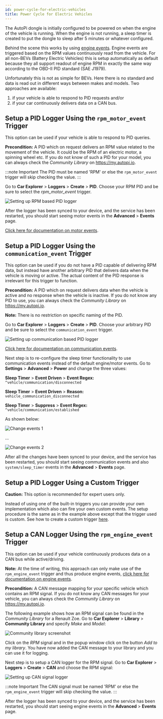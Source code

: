 ```yaml
---
id: power-cycle-for-electric-vehicles
title: Power Cycle for Electric Vehicles
---
```



The AutoPi dongle is initially configured to be powered on when the engine of the vehicle is
running. When the engine is not running, a sleep timer is created to put the dongle to sleep after
5 minutes or whatever configured.

Behind the scene this works by using [engine events](/cloud/events/vehicle.md/#engine-events).
Engine events are triggered based on the RPM values continuously read from the vehicle. For all
non-BEVs (Battery Electric Vehicles) this is setup automatically as default because they all
support readout of engine RPM in exactly the same way according to the OBD-II PID standard
(SAE J1979).

Unfortunately this is not as simple for BEVs. Here there is no standard and data is read out in
different ways between makes and models. Two approaches are available:

1. if your vehicle is able to respond to PID requests and/or 
2. if your car continuously delivers data on a CAN bus.

## Setup a PID Logger Using the `rpm_motor_event` Trigger
This option can be used if your vehicle is able to respond to PID queries.

**Precondition:** A PID which on request delivers an RPM value related to the movement of the
vehicle. It could be the RPM of an electric motor, a spinning wheel etc. If you do not know of such
a PID for your model, you can always check the *Community Library* on https://my.autopi.io.

:::note Important
The PID must be named 'RPM' or else the `rpm_motor_event` trigger will skip checking the value.
:::

Go to **Car Explorer** > **Loggers** > **Create** > **PID**. Choose your RPM PID and be sure to
select the *rpm_motor_event* trigger.

![Setting up RPM based PID logger](/img/guides/power_cycle_for_electric_vehicles/setting_up_rpm_based_pid_logger.png) 

After the logger has been synced to your device, and the service has been restarted, you should
start seeing motor events in the **Advanced** > **Events** page.

[Click here for documentation on motor events](/cloud/events/vehicle.md/#motor-events).

## Setup a PID Logger Using the `communication_event` Trigger

This option can be used if you do not have a PID capable of delivering RPM data, but instead have
another arbitrary PID that delivers data when the vehicle is moving or active. The actual content
of the PID response is irrelevant for this trigger to function.

**Precondition:** A PID which on request delivers data when the vehicle is active and no response
when the vehicle is inactive. If you do not know any PID to use, you can always check the
*Community Library* on https://my.autopi.io.

**Note:** There is no restriction on specific naming of the PID.

Go to **Car Explorer** > **Loggers** > **Create** > **PID**. Choose your arbitrary PID and be sure
to select the `communication_event` trigger.

![Setting up communication based PID logger](/img/guides/power_cycle_for_electric_vehicles/setting_up_communication_based_pid_logger.png) 

[Click here for documentation on communication events](/cloud/events/vehicle.md/#communication-events).

Next step is to re-configure the sleep timer functionality to use communication events instead of
the default engine/motor events. Go to **Settings** > **Advanced** > **Power** and change the three
values:

**Sleep Timer** > **Event Driven** > **Event Regex:** `^vehicle/communication/disconnected`

**Sleep Timer** > **Event Driven** > **Reason:** `vehicle_communication_disconnected`

**Sleep Timer** > **Suppress** > **Event Regex:** `^vehicle/communication/established`

As shown below:

![Change events 1](/img/guides/power_cycle_for_electric_vehicles/change_events_1.png) 

...

![Change events 2](/img/guides/power_cycle_for_electric_vehicles/change_events_2.png) 

After all the changes have been synced to your device, and the service has been restarted, you
should start seeing communication events and also `system/sleep_timer` events in the
**Advanced** > **Events** page.

## Setup a PID Logger Using a Custom Trigger

**Caution:** This option is recommended for expert users only.

Instead of using one of the built-in triggers you can provide your own implementation which also
can fire your own custom events. The setup procedure is the same as in the example above except
that the trigger used is custom. See how to create a custom trigger
[here](/guides/services/create_custom_service_triggers.mdx).

## Setup a CAN Logger Using the `rpm_engine_event` Trigger

This option can be used if your vehicle continuously produces data on a CAN bus while
active/driving.

**Note:** At the time of writing, this approach can only make use of the `rpm_engine_event` trigger
and thus produce engine events,
[click here for documentation on engine events](/cloud/events/vehicle.md/#engine-events).

**Precondition:** A CAN message mapping for your specific vehicle which contains an RPM signal. If
you do not know any CAN messages for your vehicle, you can always check the *Community Library*
on https://my.autopi.io.

The following example shows how an RPM signal can be found in the *Community Library* for a Renault
Zoe. Go to **Car Explorer** > **Library** > **Community Library** and specify *Make* and *Model*:

![Community library screenshot](/img/guides/power_cycle_for_electric_vehicles/community_library_screenshot.png) 

Click on the *RPM* signal and in the popup window click on the button *Add to my library*. You have
now added the CAN message to your library and you can use it for logging.

Next step is to setup a CAN logger for the RPM signal. Go to **Car Explorer** > **Loggers** >
**Create** > **CAN** and choose the RPM signal:

![Setting up CAN signal logger](/img/guides/power_cycle_for_electric_vehicles/setting_up_can_signal_logger.png) 

:::note Important
The CAN signal must be named 'RPM' or else the `rpm_engine_event` trigger will skip checking the
value.
:::

After the logger has been synced to your device, and the service has been restarted, you should
start seeing engine events in the **Advanced** > **Events** page.

<Discussion
  title="How to setup power cycle for an electric vehicle"
  url="https://community.autopi.io/t/guide-how-to-setup-power-cycle-for-an-electric-vehicle/1668"
/>